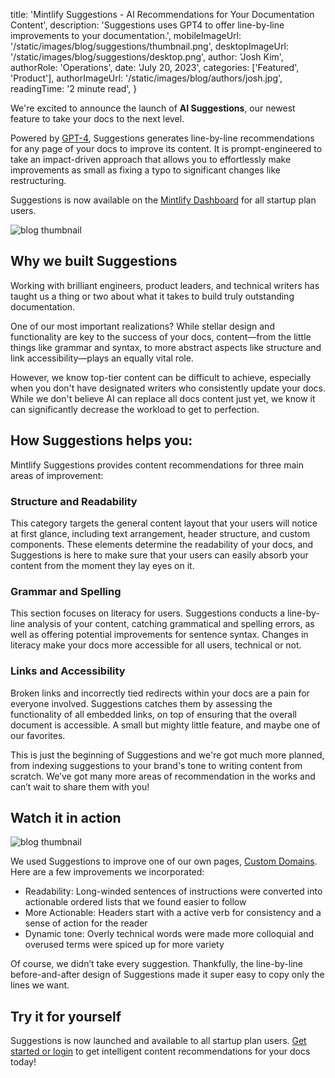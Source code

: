 
  title:
    'Mintlify Suggestions - AI Recommendations for Your Documentation Content',
  description:
    'Suggestions uses GPT4 to offer line-by-line improvements to your documentation.',
  mobileImageUrl: '/static/images/blog/suggestions/thumbnail.png',
  desktopImageUrl: '/static/images/blog/suggestions/desktop.png',
  author: 'Josh Kim',
  authorRole: 'Operations',
  date: 'July 20, 2023',
  categories: ['Featured', 'Product'],
  authorImageUrl: '/static/images/blog/authors/josh.jpg',
  readingTime: '2 minute read',
}


We're excited to announce the launch of **AI Suggestions**, our newest feature to take your docs to the next level.

Powered by [GPT-4](https://openai.com/research/gpt-4), Suggestions generates line-by-line recommendations for any page of your docs to improve its content. It is prompt-engineered to take an impact-driven approach that allows you to effortlessly make improvements as small as fixing a typo to significant changes like restructuring.

Suggestions is now available on the [Mintlify Dashboard](https://dashboard.mintlify.com/login) for all startup plan users.

<img
  src="/static/images/blog/suggestions/demo.gif"
  alt="blog thumbnail"
  className="w-full rounded-md"
/>

## Why we built Suggestions

Working with brilliant engineers, product leaders, and technical writers has taught us a thing or two about what it takes to build truly outstanding documentation.

One of our most important realizations? While stellar design and functionality are key to the success of your docs, content—from the little things like grammar and syntax, to more abstract aspects like structure and link accessibility—plays an equally vital role.

However, we know top-tier content can be difficult to achieve, especially when you don't have designated writers who consistently update your docs. While we don't believe AI can replace all docs content just yet, we know it can significantly decrease the workload to get to perfection.

## How Suggestions helps you:

Mintlify Suggestions provides content recommendations for three main areas of improvement:

### Structure and Readability

This category targets the general content layout that your users will notice at first glance, including text arrangement, header structure, and custom components. These elements determine the readability of your docs, and Suggestions is here to make sure that your users can easily absorb your content from the moment they lay eyes on it.

### Grammar and Spelling

This section focuses on literacy for users. Suggestions conducts a line-by-line analysis of your content, catching grammatical and spelling errors, as well as offering potential improvements for sentence syntax. Changes in literacy make your docs more accessible for all users, technical or not.

### Links and Accessibility

Broken links and incorrectly tied redirects within your docs are a pain for everyone involved. Suggestions catches them by assessing the functionality of all embedded links, on top of ensuring that the overall document is accessible. A small but mighty little feature, and maybe one of our favorites.

This is just the beginning of Suggestions and we're got much more planned, from indexing suggestions to your brand's tone to writing content from scratch. We’ve got many more areas of recommendation in the works and can’t wait to share them with you!

## Watch it in action

<img
  src="/static/images/blog/suggestions/example.png"
  alt="blog thumbnail"
  className="w-full rounded-md"
/>

We used Suggestions to improve one of our own pages, [Custom Domains](https://mintlify.com/docs/settings/custom-domain/subdomain/). Here are a few improvements we incorporated:

- Readability: Long-winded sentences of instructions were converted into actionable ordered lists that we found easier to follow
- More Actionable: Headers start with a active verb for consistency and a sense of action for the reader
- Dynamic tone: Overly technical words were made more colloquial and overused terms were spiced up for more variety

Of course, we didn’t take every suggestion. Thankfully, the line-by-line before-and-after design of Suggestions made it super easy to copy only the lines we want.

## Try it for yourself

Suggestions is now launched and available to all startup plan users. [Get started or login](https://mintlify.com/start?utm_campaign=ai_suggestions&utm_medium=blog&utm_source=mintlify) to get intelligent content recommendations for your docs today!
